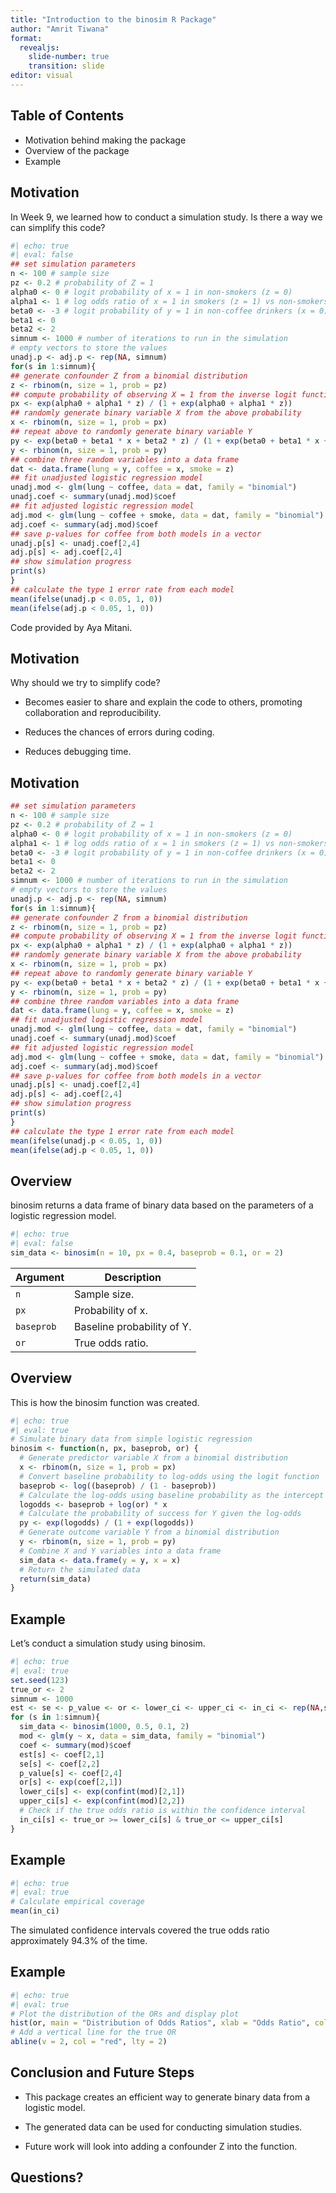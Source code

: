 ```yaml
---
title: "Introduction to the binosim R Package"
author: "Amrit Tiwana"
format: 
  revealjs:
    slide-number: true
    transition: slide
editor: visual
---
```


## Table of Contents

-   Motivation behind making the package
-   Overview of the package
-   Example

## Motivation

In Week 9, we learned how to conduct a simulation study. Is there a way we can simplify this code?

```r
#| echo: true
#| eval: false
## set simulation parameters
n <- 100 # sample size
pz <- 0.2 # probability of Z = 1
alpha0 <- 0 # logit probability of x = 1 in non-smokers (z = 0)
alpha1 <- 1 # log odds ratio of x = 1 in smokers (z = 1) vs non-smokers
beta0 <- -3 # logit probability of y = 1 in non-coffee drinkers (x = 0) and non-smoke
beta1 <- 0
beta2 <- 2
simnum <- 1000 # number of iterations to run in the simulation
# empty vectors to store the values
unadj.p <- adj.p <- rep(NA, simnum)
for(s in 1:simnum){
## generate confounder Z from a binomial distribution
z <- rbinom(n, size = 1, prob = pz)
## compute probability of observing X = 1 from the inverse logit function
px <- exp(alpha0 + alpha1 * z) / (1 + exp(alpha0 + alpha1 * z))
## randomly generate binary variable X from the above probability
x <- rbinom(n, size = 1, prob = px)
## repeat above to randomly generate binary variable Y
py <- exp(beta0 + beta1 * x + beta2 * z) / (1 + exp(beta0 + beta1 * x + beta2 * z))
y <- rbinom(n, size = 1, prob = py)
## combine three random variables into a data frame
dat <- data.frame(lung = y, coffee = x, smoke = z)
## fit unadjusted logistic regression model
unadj.mod <- glm(lung ~ coffee, data = dat, family = "binomial")
unadj.coef <- summary(unadj.mod)$coef
## fit adjusted logistic regression model
adj.mod <- glm(lung ~ coffee + smoke, data = dat, family = "binomial")
adj.coef <- summary(adj.mod)$coef
## save p-values for coffee from both models in a vector
unadj.p[s] <- unadj.coef[2,4]
adj.p[s] <- adj.coef[2,4]
## show simulation progress
print(s)
}
## calculate the type 1 error rate from each model
mean(ifelse(unadj.p < 0.05, 1, 0))
mean(ifelse(adj.p < 0.05, 1, 0))
```

::: footer
Code provided by Aya Mitani.
:::

## Motivation

Why should we try to simplify code?

-   Becomes easier to share and explain the code to others, promoting collaboration and reproducibility.

-   Reduces the chances of errors during coding.

-   Reduces debugging time.

## Motivation

``` .r
## set simulation parameters
n <- 100 # sample size
pz <- 0.2 # probability of Z = 1
alpha0 <- 0 # logit probability of x = 1 in non-smokers (z = 0)
alpha1 <- 1 # log odds ratio of x = 1 in smokers (z = 1) vs non-smokers
beta0 <- -3 # logit probability of y = 1 in non-coffee drinkers (x = 0) and non-smoke
beta1 <- 0
beta2 <- 2
simnum <- 1000 # number of iterations to run in the simulation
# empty vectors to store the values
unadj.p <- adj.p <- rep(NA, simnum)
for(s in 1:simnum){
## generate confounder Z from a binomial distribution
z <- rbinom(n, size = 1, prob = pz)
## compute probability of observing X = 1 from the inverse logit function
px <- exp(alpha0 + alpha1 * z) / (1 + exp(alpha0 + alpha1 * z))
## randomly generate binary variable X from the above probability
x <- rbinom(n, size = 1, prob = px)
## repeat above to randomly generate binary variable Y
py <- exp(beta0 + beta1 * x + beta2 * z) / (1 + exp(beta0 + beta1 * x + beta2 * z))
y <- rbinom(n, size = 1, prob = py)
## combine three random variables into a data frame
dat <- data.frame(lung = y, coffee = x, smoke = z)
## fit unadjusted logistic regression model
unadj.mod <- glm(lung ~ coffee, data = dat, family = "binomial")
unadj.coef <- summary(unadj.mod)$coef
## fit adjusted logistic regression model
adj.mod <- glm(lung ~ coffee + smoke, data = dat, family = "binomial")
adj.coef <- summary(adj.mod)$coef
## save p-values for coffee from both models in a vector
unadj.p[s] <- unadj.coef[2,4]
adj.p[s] <- adj.coef[2,4]
## show simulation progress
print(s)
}
## calculate the type 1 error rate from each model
mean(ifelse(unadj.p < 0.05, 1, 0))
mean(ifelse(adj.p < 0.05, 1, 0))
```

## Overview

binosim returns a data frame of binary data based on the parameters of a logistic regression model.

```r
#| echo: true
#| eval: false
sim_data <- binosim(n = 10, px = 0.4, baseprob = 0.1, or = 2)
```
::: {.fragment}
| Argument   | Description                |
|------------|----------------------------|
| `n`        | Sample size.               |
| `px`       | Probability of x.          |
| `baseprob` | Baseline probability of Y. |
| `or`       | True odds ratio.           |
:::

## Overview

This is how the binosim function was created.

```r
#| echo: true
#| eval: true
# Simulate binary data from simple logistic regression
binosim <- function(n, px, baseprob, or) {
  # Generate predictor variable X from a binomial distribution
  x <- rbinom(n, size = 1, prob = px)
  # Convert baseline probability to log-odds using the logit function
  baseprob <- log((baseprob) / (1 - baseprob))
  # Calculate the log-odds using baseline probability as the intercept
  logodds <- baseprob + log(or) * x
  # Calculate the probability of success for Y given the log-odds
  py <- exp(logodds) / (1 + exp(logodds))
  # Generate outcome variable Y from a binomial distribution
  y <- rbinom(n, size = 1, prob = py)
  # Combine X and Y variables into a data frame
  sim_data <- data.frame(y = y, x = x)
  # Return the simulated data
  return(sim_data)
}
```

## Example

Let's conduct a simulation study using binosim.

```r
#| echo: true
#| eval: true
set.seed(123)
true_or <- 2
simnum <- 1000
est <- se <- p_value <- or <- lower_ci <- upper_ci <- in_ci <- rep(NA,simnum)
for (s in 1:simnum){
  sim_data <- binosim(1000, 0.5, 0.1, 2)
  mod <- glm(y ~ x, data = sim_data, family = "binomial")
  coef <- summary(mod)$coef
  est[s] <- coef[2,1]
  se[s] <- coef[2,2]
  p_value[s] <- coef[2,4]
  or[s] <- exp(coef[2,1])
  lower_ci[s] <- exp(confint(mod)[2,1])
  upper_ci[s] <- exp(confint(mod)[2,2])
  # Check if the true odds ratio is within the confidence interval
  in_ci[s] <- true_or >= lower_ci[s] & true_or <= upper_ci[s]
}
```

## Example

```r
#| echo: true
#| eval: true
# Calculate empirical coverage
mean(in_ci)
```

The simulated confidence intervals covered the true odds ratio approximately 94.3% of the time.

## Example

```r
#| echo: true
#| eval: true
# Plot the distribution of the ORs and display plot
hist(or, main = "Distribution of Odds Ratios", xlab = "Odds Ratio", col = "lightblue", border = "black")
# Add a vertical line for the true OR
abline(v = 2, col = "red", lty = 2)
```

## Conclusion and Future Steps

-   This package creates an efficient way to generate binary data from a logistic model.

-   The generated data can be used for conducting simulation studies.

-   Future work will look into adding a confounder Z into the function.

## Questions? {.center}

